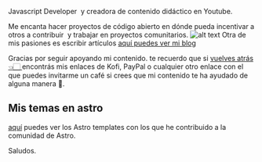 Javascript Developer  y creadora de contenido didáctico en Youtube.

Me encanta hacer proyectos de código abierto en dónde pueda incentivar a otros a contribuir  y trabajar en proyectos comunitarios.
![alt text](../../public/img/Jack.gif)
Otra de mis pasiones es escribir artículos <a href="https://sofidev.blog/" target='_blank'>aquí puedes ver mi blog</a>

Gracias por seguir apoyando mi contenido. te recuerdo que si [vuelves atrás 👈🏻 ](/) encontrás mis enlaces de Kofi, PayPal o cualquier otro enlace con el que puedes invitarme un café si crees que mi contenido te ha ayudado de alguna manera 🦝.


## Mis temas en astro
<a href="https://astro.build/themes/1/?search=sofidev" target='_blank'> aquí</a>  puedes ver los Astro templates con los que he contribuido a la comunidad de Astro.


Saludos.

